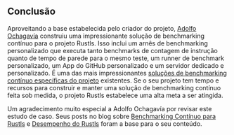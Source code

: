 ## Conclusão
Aproveitando a base estabelecida pelo criador do projeto,
[Adolfo Ochagavía][aochagavia] construiu uma impressionante solução de benchmarking contínuo para o projeto Rustls.
Isso inclui um arnês de benchmarking personalizado que executa tanto benchmarks de contagem de instrução quanto de tempo de parede para o mesmo teste,
um runner de benchmark personalizado, um App do GitHub personalizado e um servidor dedicado e personalizado.
É uma das mais impressionantes [soluções de benchmarking contínuo específicas do projeto][prior art] existentes.
Se o seu projeto tem tempo e recursos para construir e manter uma solução de benchmarking contínuo feita sob medida,
o projeto Rustls estabelece uma alta meta a ser atingida.

Um agradecimento muito especial a Adolfo Ochagavía por revisar este estudo de caso.
Seus posts no blog sobre [Benchmarking Contínuo para Rustls][Benchmarking contínuo para Rustls]
e [Desempenho do Rustls][performance do Rustls] foram a base para o seu conteúdo.

[aochagavia]: https://github.com/aochagavia
[prior art]: /pt/docs/reference/prior-art/#project-specific
[Benchmarking contínuo para Rustls]: https://ochagavia.nl/blog/continuous-benchmarking-for-rustls/
[performance do Rustls]: https://www.memorysafety.org/blog/rustls-performance/